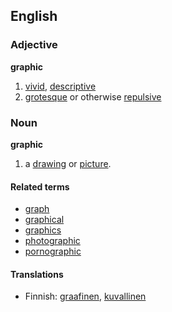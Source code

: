 ==English==
=== Adjective ===
'''graphic'''
#[[vivid]], [[descriptive]]
#[[grotesque]] or otherwise [[repulsive]]

===Noun===
'''graphic'''

# a [[drawing]] or [[picture]].

====Related terms====
*[[graph]]
*[[graphical]]
*[[graphics]]
*[[photographic]]
*[[pornographic]]

====Translations ====
*Finnish: [[graafinen]], [[kuvallinen]]